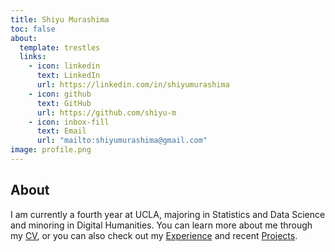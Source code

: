 ```yaml
---
title: Shiyu Murashima
toc: false
about:
  template: trestles
  links: 
    - icon: linkedin
      text: LinkedIn
      url: https://linkedin.com/in/shiyumurashima
    - icon: github
      text: GitHub
      url: https://github.com/shiyu-m
    - icon: inbox-fill 
      text: Email
      url: "mailto:shiyumurashima@gmail.com"
image: profile.png
---
```


## About

I am currently a fourth year at UCLA, majoring in Statistics and Data Science and minoring in Digital Humanities. You can learn more about me through my [CV](/docs/CV/CV.pdf "CV"), or you can also check out my [Experience](experience.qmd) and recent [Projects](projects.qmd).



